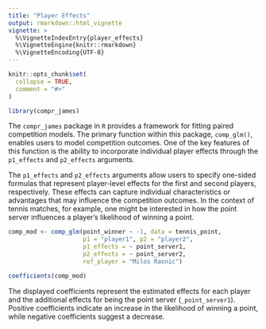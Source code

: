 ```yaml
---
title: "Player Effects"
output: rmarkdown::html_vignette
vignette: >
  %\VignetteIndexEntry{player_effects}
  %\VignetteEngine{knitr::rmarkdown}
  %\VignetteEncoding{UTF-8}
---
```


```r
knitr::opts_chunk$set(
  collapse = TRUE,
  comment = "#>"
)
```

```r
library(compr_james)
```

The `compr_james` package in `R` provides a framework for fitting paired competition models. The primary function within this package, `comp_glm()`, enables users to model competition outcomes. One of the key features of this function is the ability to incorporate individual player effects through the `p1_effects` and `p2_effects` arguments.

The `p1_effects` and `p2_effects` arguments allow users to specify one-sided formulas that represent player-level effects for the first and second players, respectively. These effects can capture individual characteristics or advantages that may influence the competition outcomes. In the context of tennis matches, for example, one might be interested in how the point server influences a player's likelihood of winning a point.

```r
comp_mod <- comp_glm(point_winner ~ -1, data = tennis_point,
                     p1 = "player1", p2 = "player2",
                     p1_effects = ~ point_server1,
                     p2_effects = ~ point_server2,
                     ref_player = "Milos Raonic")

coefficients(comp_mod)
```

The displayed coefficients represent the estimated effects for each player and the additional effects for being the point server (`_point_server1`). Positive coefficients indicate an increase in the likelihood of winning a point, while negative coefficients suggest a decrease.
